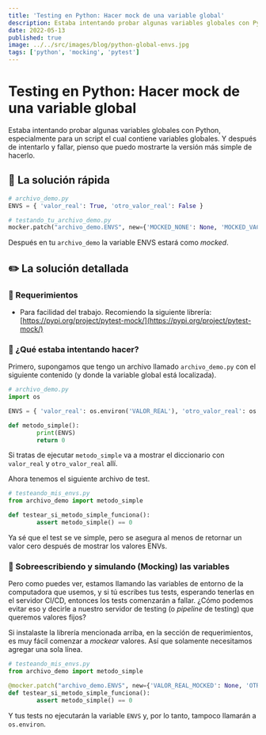 ```yaml
---
title: 'Testing en Python: Hacer mock de una variable global'
description: Estaba intentando probar algunas variables globales con Python, especialmente para un script el cual contiene variables globales. Y después de intentarlo y fallar, pienso que puedo mostrarte la versión más simple de hacerlo.
date: 2022-05-13
published: true
image: ../../src/images/blog/python-global-envs.jpg
tags: ['python', 'mocking', 'pytest']
---
```


# Testing en Python: Hacer mock de una variable global

Estaba intentando probar algunas variables globales con Python, especialmente para un script el cual contiene variables globales. Y después de intentarlo y fallar, pienso que puedo mostrarte la versión más simple de hacerlo.

## 🏃 La solución rápida

```python
# archivo_demo.py
ENVS = { 'valor_real': True, 'otro_valor_real': False }

# testando_tu_archivo_demo.py
mocker.patch("archivo_demo.ENVS", new={'MOCKED_NONE': None, 'MOCKED_VACIO': ''})
```

Después en tu `archivo_demo` la variable ENVS estará como _mocked_.

## ✏️ La solución detallada

### 📔 Requerimientos

- Para facilidad del trabajo. Recomiendo la siguiente librería: [https://pypi.org/project/pytest-mock/](https://pypi.org/project/pytest-mock/)

### 🤔 ¿Qué estaba intentando hacer?

Primero, supongamos que tengo un archivo llamado `archivo_demo.py` con el siguiente contenido (y donde la variable global está localizada).

```python
# archivo_demo.py
import os

ENVS = { 'valor_real': os.environ('VALOR_REAL'), 'otro_valor_real': os.environ('OTRO_VALOR_REAL') }

def metodo_simple():
		print(ENVS)
		return 0
```

Si tratas de ejecutar `metodo_simple` va a mostrar el diccionario con `valor_real` y `otro_valor_real` allí.

Ahora tenemos el siguiente archivo de test.

```python
# testeando_mis_envs.py
from archivo_demo import metodo_simple

def testear_si_metodo_simple_funciona():
		assert metodo_simple() == 0
```

Ya sé que el test se ve simple, pero se asegura al menos de retornar un valor cero después de mostrar los valores ENVs.

### 👾 Sobreescribiendo y simulando (Mocking) las variables

Pero como puedes ver, estamos llamando las variables de entorno de la computadora que usemos, y si tú escribes tus tests, esperando tenerlas en el servidor CI/CD, entonces los tests comenzarán a fallar. ¿Cómo podemos evitar eso y decirle a nuestro servidor de testing (o _pipeline_ de testing) que queremos valores fijos?

Si instalaste la librería mencionada arriba, en la sección de requerimientos, es muy fácil comenzar a _mockear_ valores. Así que solamente necesitamos agregar una sola línea.

```python
# testeando_mis_envs.py
from archivo_demo import metodo_simple

@mocker.patch("archivo_demo.ENVS", new={'VALOR_REAL_MOCKED': None, 'OTRO_VALOR_REAL_MOCKED': ''})
def testear_si_metodo_simple_funciona():
		assert metodo_simple() == 0
```

Y tus tests no ejecutarán la variable `ENVS` y, por lo tanto, tampoco llamarán a `os.environ`.
